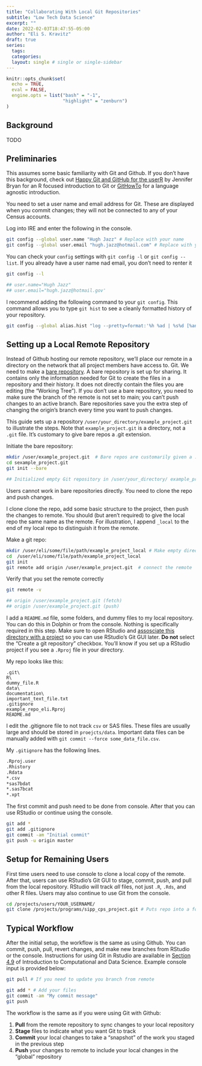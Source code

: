 ```yaml
---
title: "Collaborating With Local Git Repositories"
subtitle: "Low Tech Data Science"
excerpt: ""
date: 2022-02-03T18:47:55-05:00
author: "Eli S. Kravitz"
draft: true
series:
  tags:
  categories:
  layout: single # single or single-sidebar
---
```


```r
knitr::opts_chunk$set(
  echo = TRUE, 
  eval = FALSE, 
  engine.opts = list("bash" = "-1",
                     "highlight" = "zenburn")
)
```

## Background 

TODO

## Preliminaries

This assumes some basic familiarity with Git and Github. If you don't have this background, check out [Happy Git and GitHub for the userR](https://happygitwithr.com/index.html) by Jennifer Bryan for an R focused introduction to Git or [GitHowTo](https://githowto.com/) for a language agnostic introduction.

You need to set a user name and email address for Git. These are displayed when you commit changes; they will not be connected to any of your Census accounts.

Log into IRE and enter the following in the console. 
```bash
git config --global user.name "Hugh Jazz" # Replace with your name
git config --global user.email "hugh.jazz@hotmail.com" # Replace with your email
```

You can check your  `config` settings with `git config -l` or `git config --list`. If you already have a user name nad email, you don't need to renter it

```bash
git config --l
```

```bash
## user.name="Hugh Jazz"
## user.email="hugh.jazz@hotmail.gov'
```

I recommend adding the following command to your `git config`. This command allows you to type `git hist` to see a cleanly formatted history of your repository.

```bash
git config --global alias.hist "log --pretty=format:'%h %ad | %s%d [%an]' --graph --date=short"

```



## Setting up a Local Remote Repository


Instead of Github hosting our remote repository, we'll place our remote in a directory on the network that all project members have access to. Git. We need to make a [bare repository](https://stegosaurusdormant.com/bare-git-repo/). A bare repository is set up for sharing. It contains only the information needed for Git to create the files in a repository and their history. It does not directly contain the files you are editing (the "Working Tree").  If you don't use a bare repository, you need to make sure the branch of the remote is not set to main; you can't push changes to an active branch. Bare repositories save you the extra step of changing the origin's branch every time you want to push changes.

This guide sets up a repository `/user/your_directory/example_project.git` to illustrate the steps. Note that `example_project.git` is a directory, not a `.git` file. It's customary to give bare repos a .git extension.

Initiate the bare repository:
```bash
mkdir /user/example_project.git  # Bare repos are customarily given a .git extension
cd sexample_project.git
git init --bare 
```

```bash
## Initialized empty Git repository in /user/your_directory/ example_project.git
```

Users cannot work in bare repositories directly. You need to clone the repo and push changes.

I clone clone the repo, add some basic structure to the project, then push the changes to remote. You should (but aren't required) to give the local repo the same name as the remote. For illustration, I append `_local` to the end of my local repo to distinguish it from the remote. 

Make a git repo:
```bash
mkdir /user/eli/some/file/path/example_project_local # Make empty directory
cd  /user/eli/some/file/path/example_project_local
git init
git remote add origin /user/example_project.git  # connect the remote
```

Verify that you set the remote correctly
```bash
git remote -v
```

```bash
## origin /user/example_project.git (fetch)
## origin /user/example_project.git (push)
```

I add a `README.md` file, some folders, and dummy files to my local repository. You can do this in Dolphin or from the console. Nothing is specifically required in this step. Make sure to open RStudio and [assosciate this directory with a project](https://r4ds.had.co.nz/workflow-projects.html#rstudio-projects) so you can use RStudio's Git GUI later. **Do not** select the "Create a git repository" checkbox. You'll know if you set up a RStudio project if you see a `.Rproj` file in your directory.

My repo looks like this:
```verbatim
.git\
R\
dummy_file.R
data\
documentation\
important_text_file.txt
.gitignore
example_repo_eli.Rproj
README.md
```

I edit the .gitignore file to not track `csv` or SAS files. These files are usually large and should be stored in `proejcts/data`. Important data files can be manually added with `git commit --force some_data_file.csv`.

My `.gitignore` has the following lines.
````markdown
.Rproj.user
.Rhistory
.Rdata
*.csv
*sas7bdat
*.sas7bcat
*.xpt
````

The first commit and push need to be done from console. After that you can use RStudio or continue using the console.

```bash
git add *
git add .gitignore
git commit -am "Initial commit" 
git push -u origin master
```

## Setup for Remaining Users

First time users need to use console to clone a local copy of the remote. After that, users can use RStudio's Git GUI to stage, commit, push, and pull from the local repository. RStudio will track *all* files, not just `.R`, `.Rds`, and other R files.  Users may also continue to use Git from the console.  

```bash
cd /projects/users/YOUR_USERNAME/
git clone /projects/programs/sipp_cps_project.git # Puts repo into a folder called example_repo
```

## Typical Workflow

After the initial setup, the workflow is the same as using Github. You can commit, push, pull, revert changes, and make new branches from RStudio or the console. Instructions for using Git in Rstudio are available in [Section 4.9](https://book.cds101.com/how-to-stage-commit-and-push-to-github-using-rstudio-server.html) of Introduction to Computational and Data Science.  Example console input is provided below:
```bash
git pull # If you need to update you branch from remote

git add * # Add your files 
git commit -am "My commit message" 
git push 
```

The workflow is the same as if you were using Git with Github:

1. **Pull** from the remote repository to sync changes to your local repository
1. **Stage** files to indicate what you want Git to track
1. **Commit** your local changes to take a "snapshot" of the work you staged in the previous step
1. **Push** your changes to remote to include your local changes in the "global" repository